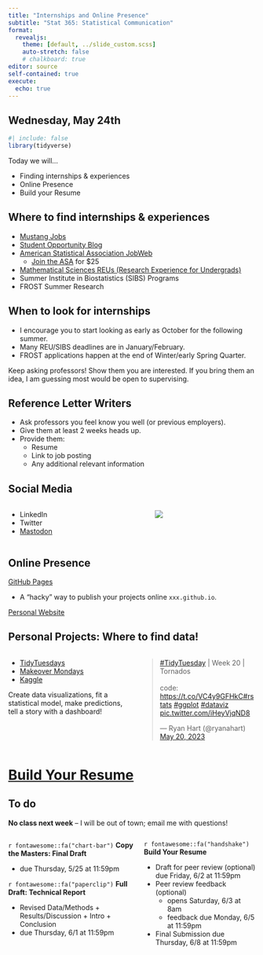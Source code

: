 ```yaml
---
title: "Internships and Online Presence"
subtitle: "Stat 365: Statistical Communication"
format: 
  revealjs:
    theme: [default, ../slide_custom.scss]
    auto-stretch: false
    # chalkboard: true
editor: source
self-contained: true
execute:
  echo: true
---
```


## Wednesday, May 24th

```r
#| include: false
library(tidyverse)
```

Today we will...

-   Finding internships & experiences
-   Online Presence
-   Build your Resume

## Where to find internships & experiences

+ [Mustang Jobs](https://careerservices.calpoly.edu/explore-services/mustangjobs)
+ [Student Opportunity Blog](https://calpolystats.blogspot.com/)
+ [American Statistical Association JobWeb](https://www.amstat.org/your-career/asa-jobweb)
  + [Join the ASA](https://www.amstat.org/membership/become-a-member/membership-options?hkey=0301def8-92e1-4bf2-9aff-02959b3e61f5) for $25
+ [Mathematical Sciences REUs (Research Experience for Undergrads)](https://www.nsf.gov/crssprgm/reu/list_result.jsp?unitid=5044)
+ Summer Institute in Biostatistics (SIBS) Programs
+ FROST Summer Research

## When to look for internships

+ I encourage you to start looking as early as October for the following summer. 
+ Many REU/SIBS deadlines are in January/February.
+ FROST applications happen at the end of Winter/early Spring Quarter.

Keep asking professors! Show them you are interested. If you bring them an idea, I am guessing most would be open to supervising.

## Reference Letter Writers

+ Ask professors you feel know you well (or previous employers). 
+ Give them at least 2 weeks heads up.
+ Provide them:
  + Resume
  + Link to job posting
  + Any additional relevant information

## Social Media
:::: columns
::: column
+ LinkedIn
+ Twitter
+ [Mastodon](https://mastodon.social/explore)
:::
::: column
![](images/mastadon.JPG)
:::
::::

## Online Presence

[GitHub Pages](https://quarto.org/docs/publishing/github-pages.html)

+ A "hacky" way to publish your projects online `xxx.github.io`.

[Personal Website](https://earobinson95.github.io/stat365-calpoly/98-grade-boosters/make-your-own-website.html)

## Personal Projects: Where to find data!

:::: columns
::: column
+ [TidyTuesdays](https://github.com/rfordatascience/tidytuesday)
+ [Makeover Mondays](https://www.makeovermonday.co.uk/data/)
+ [Kaggle](https://www.kaggle.com/)

Create data visualizations, fit a statistical model, make predictions, tell a story with a dashboard!
:::
::: column
<blockquote class="twitter-tweet"><p lang="fr" dir="ltr"><a href="https://twitter.com/hashtag/TidyTuesday?src=hash&amp;ref_src=twsrc%5Etfw">#TidyTuesday</a> | Week 20 | Tornados <br><br>code: <a href="https://t.co/VC4y9GFHkC">https://t.co/VC4y9GFHkC</a><a href="https://twitter.com/hashtag/rstats?src=hash&amp;ref_src=twsrc%5Etfw">#rstats</a> <a href="https://twitter.com/hashtag/ggplot?src=hash&amp;ref_src=twsrc%5Etfw">#ggplot</a> <a href="https://twitter.com/hashtag/dataviz?src=hash&amp;ref_src=twsrc%5Etfw">#dataviz</a> <a href="https://t.co/iHeyVjqND8">pic.twitter.com/iHeyVjqND8</a></p>&mdash; Ryan Hart (@ryanahart) <a href="https://twitter.com/ryanahart/status/1659868614579609606?ref_src=twsrc%5Etfw">May 20, 2023</a></blockquote> <script async src="https://platform.twitter.com/widgets.js" charset="utf-8"></script>
:::
::::

# [Build Your Resume](https://earobinson95.github.io/stat365-calpoly/97-mini-projects/build-your-resume/build-your-resume.html)

## To do

**No class next week** -- I will be out of town; email me with questions!

:::: columns
::: column
`r fontawesome::fa("chart-bar")` **Copy the Masters: Final Draft**

-   due Thursday, 5/25 at 11:59pm

`r fontawesome::fa("paperclip")` **Full Draft: Technical Report**

-   Revised Data/Methods + Results/Discussion + Intro + Conclusion
-   due Thursday, 6/1 at 11:59pm
:::

::: column
`r fontawesome::fa("handshake")` **Build Your Resume**

-   Draft for peer review (optional) due Friday, 6/2 at 11:59pm
-   Peer review feedback (optional) 
    - opens Saturday, 6/3 at 8am
    - feedback due Monday, 6/5 at 11:59pm
-   Final Submission due Thursday, 6/8 at 11:59pm
:::
::::
